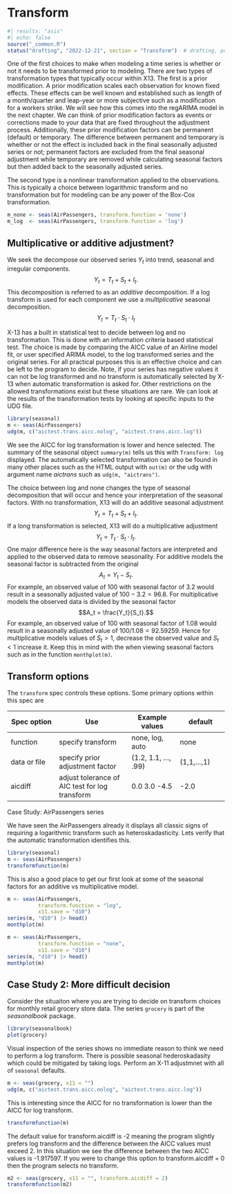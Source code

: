 # Transform {#sec-transform}

```r
#| results: "asis"
#| echo: false
source("_common.R")
status("drafting", "2022-12-21", section = "Transform")  # drafting, polishing, complete
```

```{=html}
<!--
-   Discuss multiplicative vs additive adjustment

-   How to use the transform spec

- Transform is a nice way to introduce automatic model testing. Easy to see the decision made. 

-   This is our first chance to mention the idea of test first then hard-code in production

-   Case Study idea: Decide between log vs non-log transformation
 -->
```
One of the first choices to make when modeling a time series is whether or not it needs to be transformed prior to modeling.
There are two types of transformation types that typically occur within X13.
The first is a prior modification.
A prior modification scales each observation for known fixed effects.
These effects can be well known and established such as length of a month/quarter and leap-year or more subjective such as a modification for a workers strike.
We will see how this comes into the regARIMA model in the next chapter.
We can think of prior modification factors as events or corrections made to your data that are fixed throughout the adjustment process.
Additionally, these prior modification factors can be permanent (default) or temporary.
The difference between permanent and temporary is wheither or not the effect is included back in the final seasonally adjusted series or not; permanent factors are excluded from the final seasonal adjustment while temporary are removed while calculating seasonal factors but then added back to the seasonally adjusted series. 

The second type is a nonlinear transformation applied to the observations.
This is typically a choice between logarithmic transform and no transformation but for modeling can be any power of the Box-Cox transformation. 

```r
m_none <- seas(AirPassengers, transform.function = 'none')
m_log  <- seas(AirPassengers, transform.function = 'log')
```

## Multiplicative or additive adjustment?

We seek the decompose our observed series $Y_t$ into trend, seasonal and irregular components.
$$Y_t = T_t + S_t + I_t.$$
This decomposition is referred to as an *additive* decomposition.
If a log transform is used for each component we use a *multiplicative* seasonal decomposition.
$$Y_t = T_t \cdot S_t \cdot I_t$$

X-13 has a built in statistical test to decide between log and no transformation.
This is done with an information criteria based statistical test.
The choice is made by comparing the AICC value of an Airline model fit, or user specified ARIMA model, to the log transformed series and the original series.
For all practical purposes this is an effective choice and can be left to the program to decide.
Note, if your series has negative values it can not be log transformed and no transform is automatically selected by X-13 when automatic transformation is asked for.
Other restrictions on the allowed transformations exist but these situations are rare.
We can look at the results of the transformation tests by looking at specific inputs to the UDG file.

```r
library(seasonal)
m <- seas(AirPassengers)
udg(m, c("aictest.trans.aicc.nolog", "aictest.trans.aicc.log"))
```

We see the AICC for log transformation is lower and hence selected.
The summary of the seasonal object `summary(m)` tells us this with `Transform: log` displayed.
The automatically selected transformation can also be found in many other places such as the HTML output with `out(m)` or the udg with argument name *aictrans* such as `udg(m, "aictrans")`.

The choice between log and none changes the type of seasonal decomposition that will occur and hence your interpretation of the seasonal factors.
With no transformation, X13 will do an additive seasonal adjustment $$Y_t = T_t + S_t + I_t.$$ 
If a long transformation is selected, X13 will do a multiplicative adjustment $$Y_t = T_t \cdot S_t \cdot I_t.$$ 
One major difference here is the way seasonal factors are interpreted and applied to the observed data to remove seasonality.
For additive models the seasonal factor is subtracted from the original $$A_t = Y_t - S_t.$$
For example, an observed value of 100 with seasonal factor of 3.2 would result in a seasonally adjusted value of $100 - 3.2 = 96.8$.
For multiplicative models the observed data is divided by the seasonal factor $$A_t = \frac{Y_t}{S_t}.$$
For example, an observed value of 100 with seasonal factor of 1.08 would result in a seasonally adjusted value of $100 / 1.08 = 92.59259$.
Hence for multiplicative models values of $S_t>1$, decrease the observed value and $S_t < 1$ increase it.
Keep this in mind with the when viewing seasonal factors such as in the function `monthplot(m)`.

## Transform options

The `transform` spec controls these options.
Some primary options within this spec are

| Spec option  | Use                                            | Example values       | default     |
|----------------|------------------------|----------------|----------------|
| function     | specify transform                              | none, log, auto      | none        |
| data or file | specify prior adjustment factor                | (1.2, 1.1, ..., .99) | (1,1,...,1) |
| aicdiff      | adjust tolerance of AIC test for log transform | 0.0 3.0 -4.5         | -2.0        |

Case Study: AirPassengers series

We have seen the AirPassengers already it displays all classic signs of requiring a logarithmic transform such as heteroskadasticity.
Lets verify that the automatic transformation identifies this.

```r
library(seasonal)
m <- seas(AirPassengers)
transformfunction(m)
```

This is also a good place to get our first look at some of the seasonal factors for an additive vs multiplicative model.

```r
m <- seas(AirPassengers, 
          transform.function = "log",
          x11.save = "d10")
series(m, "d10") |> head()
monthplot(m)
```


```r
m <- seas(AirPassengers, 
          transform.function = "none", 
          x11.save = "d10")
series(m, "d10") |> head()
monthplot(m)
```

## Case Study 2: More difficult decision

Consider the situaiton where you are trying to decide on transform choices for monthly retail grocery store data.
The series `grocery` is part of the *seasonalbook* package.

```r
library(seasonalbook)
plot(grocery)
```

Visual inspection of the series shows no immediate reason to think we need to perform a log transform.
There is possible seasonal hederoskadasity which could be mitigated by taking logs.
Perform an X-11 adjustmnet with all of `seasonal` defaults.

```r
m <- seas(grocery, x11 = "")
udg(m, c("aictest.trans.aicc.nolog", "aictest.trans.aicc.log"))
```

This is interesting since the AICC for no transformation is lower than the AICC for log transform.

```r
transformfunction(m)
```

The default value for transform.aicdiff is -2 meaning the program slightly prefers log transform and the difference between the AICC values must exceed 2.
In this situation we see the difference between the two AICC values is -1.917597.
If you were to change this option to transform.aicdiff = 0 then the program selects no transform.

```r
m2 <- seas(grocery, x11 = "", transform.aicdiff = 2)
transformfunction(m2)
```
